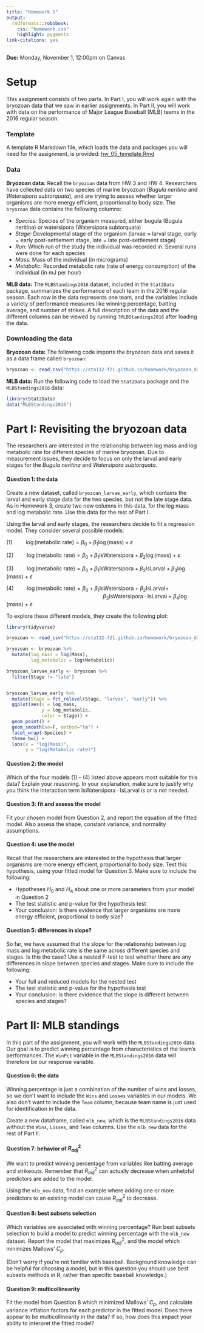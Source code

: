 ```yaml
---
title: "Homework 5"
output: 
  rmdformats::robobook:
    css: "homework.css"
    highlight: pygments
link-citations: yes
---
```


**Due:** Monday, November 1, 12:00pm on Canvas

# Setup

This assignment consists of two parts. In Part I, you will work again with the bryozoan data that we saw in earlier assignments. In Part II, you will work with data on the performance of Major League Baseball (MLB) teams in the 2016 regular season.

### Template

A template R Markdown file, which loads the data and packages you will need for the assignment, is provided: [hw_05_template.Rmd](https://sta112-f21.github.io/homework/hw_05_template.Rmd)

### Data

**Bryozoan data:** Recall the `bryozoan` data from HW 3 and HW 4. Researchers have collected data on two species of marine bryozoan (*Bugula neritina* and *Watersipora subtorquata*), and are trying to assess whether larger organisms are more energy efficient, proportional to body size. The `bryozoan` data contains the following columns:

* *Species:* 	Species of the organism measured, either bugula (Bugula neritina) or watersipora (Watersipora subtorquata)
* *Stage:* Developmental stage of the organism (larvae = larval stage, early = early post-settlement stage, late = late post-settlement stage)
* *Run:* Which run of the study the individual was recorded in. Several runs were done for each species
* *Mass:* Mass of the individual (in micrograms)
* *Metabolic:* Recorded metabolic rate (rate of energy consumption) of the individual (in mJ per hour)

**MLB data:** The `MLBStandings2016` dataset, included in the `Stat2Data` package, summarizes the performance of each team in the 2016 regular season. Each row in the data represents one team, and the variables include a variety of performance measures like winning percentage, batting average, and number of strikes. A full description of the data and the different columns can be viewed by running `?MLBStandings2016` after loading the data.

### Downloading the data

**Bryozoan data:** The following code imports the bryozoan data and saves it as a data frame called `bryozoan`:

```r
bryozoan <- read_csv("https://sta112-f21.github.io/homework/bryozoan_data.csv")
```

**MLB data:** Run the following code to load the `Stat2Data` package and the `MLBStandings2016` data:

```r
library(Stat2Data)
data("MLBStandings2016")
```

# Part I: Revisiting the bryozoan data

The researchers are interested in the relationship between log mass and log metabolic rate for different species of marine bryozoan. Due to measurement issues, they decide to focus on only the larval and early stages for the *Bugula neritina* and *Watersipora subtorquata*.

:::{.question}
#### Question 1: the data

Create a new dataset, called `bryozoan_larvae_early`, which contains the larval and early stage data for the two species, but not the late stage data. As in Homework 3, create two new columns in this data, for the log mass and log metabolic rate. Use this data for the rest of Part I.
:::

Using the larval and early stages, the researchers decide to fit a regression model. They consider several possible models:

$(1)\hspace{1cm} \log(\text{metabolic rate}) = \beta_0 + \beta_1 \log(\text{mass}) + \varepsilon$

$(2) \hspace{1cm} \log(\text{metabolic rate}) = \beta_0 + \beta_1 \text{IsWatersipora} +  \beta_2 \log(\text{mass}) + \varepsilon$

$(3) \hspace{1cm} \log(\text{metabolic rate}) = \beta_0 + \beta_1 \text{IsWatersipora} + \beta_2 \text{IsLarval} +  \beta_3 \log(\text{mass}) + \varepsilon$

$(4) \hspace{1cm} \log(\text{metabolic rate}) = \beta_0 + \beta_1 \text{IsWatersipora} + \beta_2 \text{IsLarval} +$
$\hspace{7cm} \beta_3 \text{IsWatersipora} \cdot \text{IsLarval} +  \beta_4 \log(\text{mass}) + \varepsilon$

To explore these different models, they create the following plot:

```r
library(tidyverse)

bryozoan <- read_csv("https://sta112-f21.github.io/homework/bryozoan_data.csv")

bryozoan <- bryozoan %>%
  mutate(log_mass = log(Mass),
         log_metabolic = log(Metabolic))

bryozoan_larvae_early <- bryozoan %>%
  filter(Stage != "late")


bryozoan_larvae_early %>%
  mutate(Stage = fct_relevel(Stage, "larvae", "early")) %>%
  ggplot(aes(x = log_mass, 
             y = log_metabolic,
             color = Stage)) +
  geom_point() +
  geom_smooth(se=F, method="lm") +
  facet_wrap(~Species) +
  theme_bw() +
  labs(x = "log(Mass)",
       y = "log(Metabolic rate)")
```

:::{.question}
#### Question 2: the model
Which of the four models (1) - (4) listed above appears most suitable for this data? Explain your reasoning. In your explanation, make sure to justify why you think the interaction term $\text{IsWatersipora} \cdot \text{IsLarval}$ is or is not needed.
:::

:::{.question}
#### Question 3: fit and assess the model
Fit your chosen model from Question 2, and report the equation of the fitted model. Also assess the shape, constant variance, and normality assumptions.
:::

:::{.question}
#### Question 4: use the model
Recall that the researchers are interested in the hypothesis that larger organisms are more energy efficient, proportional to body size. Test this hypothesis, using your fitted model for Question 3. Make sure to include the following:

* Hypotheses $H_0$ and $H_A$ about one or more parameters from your model in Question 2
* The test statistic and p-value for the hypothesis test
* Your conclusion: is there evidence that larger organisms are more energy efficient, proportional to body size?
:::

:::{.question}
#### Question 5: differences in slope?
So far, we have assumed that the slope for the relationship between log mass and log metabolic rate is the same across different species and stages. Is this the case? Use a nested F-test to test whether there are any differences in slope between species and stages. Make sure to include the following:

* Your full and reduced models for the nested test
* The test statistic and p-value for the hypothesis test
* Your conclusion: is there evidence that the slope is different between species and stages?
:::

# Part II: MLB standings

In this part of the assignment, you will work with the `MLBStandings2016` data. Our goal is to predict winning percentage from characteristics of the team's performances. The `WinPct` variable in the `MLBStandings2016` data will therefore be our response variable.

:::{.question}
#### Question 6: the data
Winning percentage is just a combination of the number of wins and losses, so we don't want to include the `Wins` and `Losses` variables in our models. We also don't want to include the `Team` column, because team name is just used for identification in the data.

Create a new dataframe, called `mlb_new`, which is the `MLBStandings2016` data without the `Wins`, `Losses`, and `Team` columns. Use the `mlb_new` data for the rest of Part II.
:::

:::{.question}
#### Question 7: behavior of $R^2_{adj}$
We want to predict winning percentage from variables like batting average and strikeouts. Remember that $R^2_{adj}$ can actually decrease when unhelpful predictors are added to the model.

Using the `mlb_new` data, find an example where adding one or more predictors to an existing model can cause $R^2_{adj}$ to decrease.
:::

:::{.question}
#### Question 8: best subsets selection
Which variables are associated with winning percentage? Run best subsets selection to build a model to predict winning percentage with the `mlb_new` dataset. Report the model that maximizes $R^2_{adj}$, and the model which minimizes Mallows' $C_p$.

(Don't worry if you're not familiar with baseball. Background knowledge can be helpful for choosing a model, but in this question you should use best subsets methods in R, rather than specific baseball knowledge.)
:::

:::{.question}
#### Question 9: multicollinearity
Fit the model from Question 8 which minimized Mallows' $C_p$, and calculate variance inflation factors for each predictor in the fitted model. Does there appear to be multicollinearity in the data? If so, how does this impact your ability to interpret the fitted model?
:::